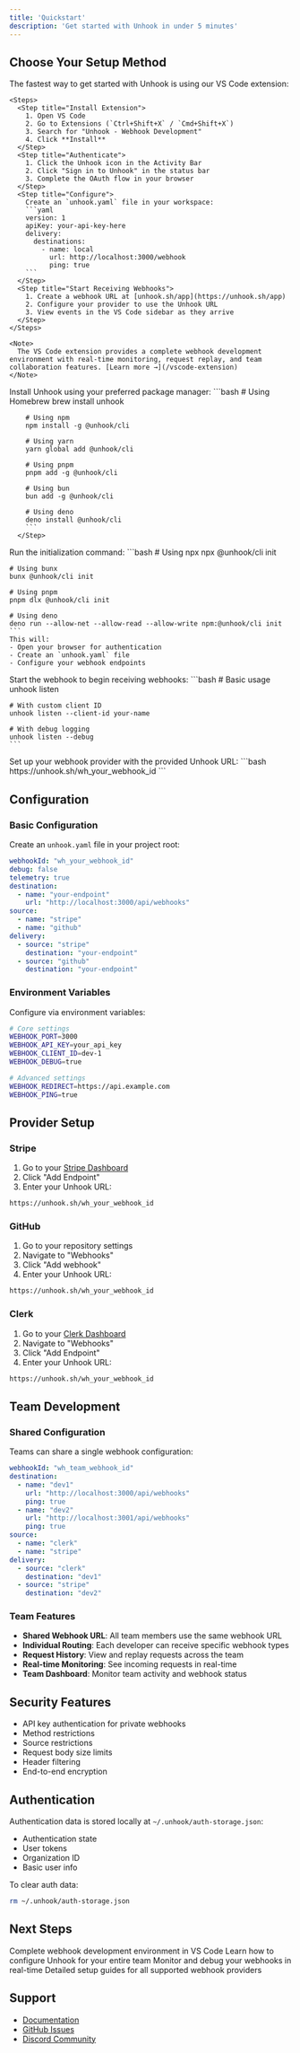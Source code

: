 ```yaml
---
title: 'Quickstart'
description: 'Get started with Unhook in under 5 minutes'
---
```


## Choose Your Setup Method

<Tabs>
  <Tab title="VS Code Extension">
    The fastest way to get started with Unhook is using our VS Code extension:

    <Steps>
      <Step title="Install Extension">
        1. Open VS Code
        2. Go to Extensions (`Ctrl+Shift+X` / `Cmd+Shift+X`)
        3. Search for "Unhook - Webhook Development"
        4. Click **Install**
      </Step>
      <Step title="Authenticate">
        1. Click the Unhook icon in the Activity Bar
        2. Click "Sign in to Unhook" in the status bar
        3. Complete the OAuth flow in your browser
      </Step>
      <Step title="Configure">
        Create an `unhook.yaml` file in your workspace:
        ```yaml
        version: 1
        apiKey: your-api-key-here
        delivery:
          destinations:
            - name: local
              url: http://localhost:3000/webhook
              ping: true
        ```
      </Step>
      <Step title="Start Receiving Webhooks">
        1. Create a webhook URL at [unhook.sh/app](https://unhook.sh/app)
        2. Configure your provider to use the Unhook URL
        3. View events in the VS Code sidebar as they arrive
      </Step>
    </Steps>

    <Note>
      The VS Code extension provides a complete webhook development environment with real-time monitoring, request replay, and team collaboration features. [Learn more →](/vscode-extension)
    </Note>
  </Tab>
  <Tab title="CLI">
    <Steps>
      <Step title="Installation">
        Install Unhook using your preferred package manager:
        ```bash
        # Using Homebrew
        brew install unhook

        # Using npm
        npm install -g @unhook/cli

        # Using yarn
        yarn global add @unhook/cli

        # Using pnpm
        pnpm add -g @unhook/cli

        # Using bun
        bun add -g @unhook/cli

        # Using deno
        deno install @unhook/cli
        ```
      </Step>
  <Step title="Initialize Project">
    Run the initialization command:
    ```bash
    # Using npx
    npx @unhook/cli init

    # Using bunx
    bunx @unhook/cli init

    # Using pnpm
    pnpm dlx @unhook/cli init

    # Using deno
    deno run --allow-net --allow-read --allow-write npm:@unhook/cli init
    ```
    This will:
    - Open your browser for authentication
    - Create an `unhook.yaml` file
    - Configure your webhook endpoints
  </Step>
  <Step title="Start Your Webhook">
    Start the webhook to begin receiving webhooks:
    ```bash
    # Basic usage
    unhook listen

    # With custom client ID
    unhook listen --client-id your-name

    # With debug logging
    unhook listen --debug
    ```
  </Step>
  <Step title="Configure Your Webhook Provider">
    Set up your webhook provider with the provided Unhook URL:
    ```bash
    https://unhook.sh/wh_your_webhook_id
    ```
  </Step>
    </Steps>
  </Tab>
</Tabs>

## Configuration

### Basic Configuration
Create an `unhook.yaml` file in your project root:

```yaml
webhookId: "wh_your_webhook_id"
debug: false
telemetry: true
destination:
  - name: "your-endpoint"
    url: "http://localhost:3000/api/webhooks"
source:
  - name: "stripe"
  - name: "github"
delivery:
  - source: "stripe"
    destination: "your-endpoint"
  - source: "github"
    destination: "your-endpoint"
```

### Environment Variables
Configure via environment variables:
```bash
# Core settings
WEBHOOK_PORT=3000
WEBHOOK_API_KEY=your_api_key
WEBHOOK_CLIENT_ID=dev-1
WEBHOOK_DEBUG=true

# Advanced settings
WEBHOOK_REDIRECT=https://api.example.com
WEBHOOK_PING=true
```

## Provider Setup

### Stripe
1. Go to your [Stripe Dashboard](https://dashboard.stripe.com/webhooks)
2. Click "Add Endpoint"
3. Enter your Unhook URL:
```bash
https://unhook.sh/wh_your_webhook_id
```

### GitHub
1. Go to your repository settings
2. Navigate to "Webhooks"
3. Click "Add webhook"
4. Enter your Unhook URL:
```bash
https://unhook.sh/wh_your_webhook_id
```

### Clerk
1. Go to your [Clerk Dashboard](https://dashboard.clerk.dev)
2. Navigate to "Webhooks"
3. Click "Add Endpoint"
4. Enter your Unhook URL:
```bash
https://unhook.sh/wh_your_webhook_id
```

## Team Development

### Shared Configuration
Teams can share a single webhook configuration:

```yaml
webhookId: "wh_team_webhook_id"
destination:
  - name: "dev1"
    url: "http://localhost:3000/api/webhooks"
    ping: true
  - name: "dev2"
    url: "http://localhost:3001/api/webhooks"
    ping: true
source:
  - name: "clerk"
  - name: "stripe"
delivery:
  - source: "clerk"
    destination: "dev1"
  - source: "stripe"
    destination: "dev2"
```

### Team Features
- **Shared Webhook URL**: All team members use the same webhook URL
- **Individual Routing**: Each developer can receive specific webhook types
- **Request History**: View and replay requests across the team
- **Real-time Monitoring**: See incoming requests in real-time
- **Team Dashboard**: Monitor team activity and webhook status

## Security Features

- API key authentication for private webhooks
- Method restrictions
- Source restrictions
- Request body size limits
- Header filtering
- End-to-end encryption

## Authentication

Authentication data is stored locally at `~/.unhook/auth-storage.json`:
- Authentication state
- User tokens
- Organization ID
- Basic user info

To clear auth data:
```bash
rm ~/.unhook/auth-storage.json
```

## Next Steps

<CardGroup>
  <Card
    title="VS Code Extension"
    icon="code"
    href="/vscode-extension"
  >
    Complete webhook development environment in VS Code
  </Card>
  <Card
    title="Team Setup"
    icon="users"
    href="/team-setup"
  >
    Learn how to configure Unhook for your entire team
  </Card>
  <Card
    title="Dashboard"
    icon="gauge"
    href="/dashboard"
  >
    Monitor and debug your webhooks in real-time
  </Card>
  <Card
    title="Provider Guides"
    icon="plug"
    href="/providers"
  >
    Detailed setup guides for all supported webhook providers
  </Card>
</CardGroup>

## Support

- [Documentation](https://docs.unhook.sh)
- [GitHub Issues](https://github.com/unhook-sh/unhook/issues)
- [Discord Community](https://discord.gg/unhook)
